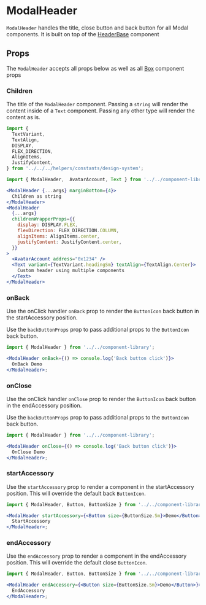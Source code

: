 
# ModalHeader

`ModalHeader` handles the title, close button and back button for all Modal components. It is built on top of the [HeaderBase](/docs/components-componentlibrary-headerbase--default-story) component

<Canvas>
  <Story id="components-componentlibrary-modalheader--default-story" />
</Canvas>

## Props

The `ModalHeader` accepts all props below as well as all [Box](/docs/ui-components-ui-box-box-stories-js--default-story#props) component props

<ArgsTable of={ModalHeader} />

### Children

The title of the `ModalHeader` component. Passing a `string` will render the content inside of a `Text` component. Passing any other type will render the content as is.

<Canvas>
  <Story id="components-componentlibrary-modalheader--children" />
</Canvas>

```jsx
import {
  TextVariant,
  TextAlign,
  DISPLAY,
  FLEX_DIRECTION,
  AlignItems,
  JustifyContent,
} from '../../../helpers/constants/design-system';

import { ModalHeader,  AvatarAccount, Text } from '../../component-library';

<ModalHeader {...args} marginBottom={4}>
  Children as string
</ModalHeader>
<ModalHeader
  {...args}
  childrenWrapperProps={{
    display: DISPLAY.FLEX,
    flexDirection: FLEX_DIRECTION.COLUMN,
    alignItems: AlignItems.center,
    justifyContent: JustifyContent.center,
  }}
>
  <AvatarAccount address="0x1234" />
  <Text variant={TextVariant.headingSm} textAlign={TextAlign.Center}>
    Custom header using multiple components
  </Text>
</ModalHeader>
```

### onBack

Use the onClick handler `onBack` prop to render the `ButtonIcon` back button in the startAccessory position.

Use the `backButtonProps` prop to pass additional props to the `ButtonIcon` back button.

<Canvas>
  <Story id="components-componentlibrary-modalheader--on-back" />
</Canvas>

```jsx
import { ModalHeader } from '../../component-library';

<ModalHeader onBack={() => console.log('Back button click')}>
  OnBack Demo
</ModalHeader>;
```

### onClose

Use the onClick handler `onClose` prop to render the `ButtonIcon` back button in the endAccessory position.

Use the `backButtonProps` prop to pass additional props to the `ButtonIcon` back button.

<Canvas>
  <Story id="components-componentlibrary-modalheader--on-close" />
</Canvas>

```jsx
import { ModalHeader } from '../../component-library';

<ModalHeader onClose={() => console.log('Back button click')}>
  OnClose Demo
</ModalHeader>;
```

### startAccessory

Use the `startAccessory` prop to render a component in the startAccessory position. This will override the default back `ButtonIcon`.

<Canvas>
  <Story id="components-componentlibrary-modalheader--start-accessory" />
</Canvas>

```jsx
import { ModalHeader, Button, ButtonSize } from '../../component-library';

<ModalHeader startAccessory={<Button size={ButtonSize.Sm}>Demo</Button>}>
  StartAccessory
</ModalHeader>;
```

### endAccessory

Use the `endAccessory` prop to render a component in the endAccessory position. This will override the default close `ButtonIcon`.

<Canvas>
  <Story id="components-componentlibrary-modalheader--end-accessory" />
</Canvas>

```jsx
import { ModalHeader, Button, ButtonSize } from '../../component-library';

<ModalHeader endAccessory={<Button size={ButtonSize.Sm}>Demo</Button>}>
  EndAccessory
</ModalHeader>;
```
